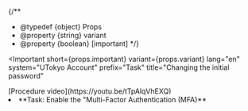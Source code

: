 
{/**
  * @typedef {object} Props
  * @property {string} variant
  * @property {boolean} [important]
  */}

<Important
  short={props.important}
  variant={props.variant}
  lang="en"
  system="UTokyo Account"
  prefix="Task"
  title="Changing the initial password"
>
  <Fragment slot="important">
    <If cond={props.variant === "oc"}>
      [Procedure video](https://youtu.be/tTpAlqVhEXQ)
    </If>
    <ChangePassword
      variant={props.variant}
      support={props.variant === "oc"}
      blockLink={props.variant === "individual"}
    />
  </Fragment>

  <li>
    **Task: Enable the "Multi-Factor Authentication (MFA)**
    <MFA support={props.variant === "oc"} />
  </li>
</Important>